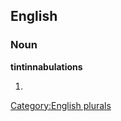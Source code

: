 
==English==

===Noun===
'''tintinnabulations'''

# {{plural of|[[tintinnabulation]]}}

[[Category:English plurals]]